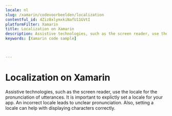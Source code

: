 ```yaml
---
locale: nl
slug: /xamarin/codevoorbeelden/localization
contentful_id: 4Ziz8xlymxkiNafU11GVtI
platformFilter: Xamarin
title: Localization on Xamarin
description: Assistive technologies, such as the screen reader, use the locale for the pronunciation of utterances.
keywords: [Xamarin code sample]


	
---
```


# Localization on Xamarin

Assistive technologies, such as the screen reader, use the locale for the pronunciation of utterances. It is important to explictly set a locale for your app. An incorrect locale leads to unclear pronunciation. Also, setting a locale can help with displaying characters correctly.

<CodeSample id="text-localization" locale="nl" platform="xamarin"/>
